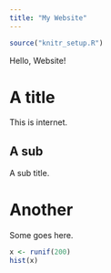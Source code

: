 ```yaml
---
title: "My Website"
---
```


```r
source("knitr_setup.R")
```


Hello, Website!

# A title

This is internet.

## A sub

A sub title.

# Another

Some goes here.

```r
x <- runif(200)
hist(x)
```
